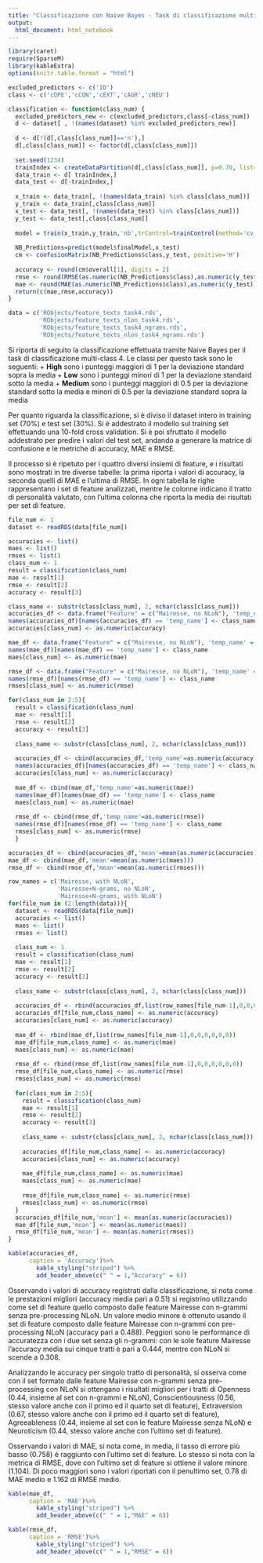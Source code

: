 ```yaml
---
title: "Classificazione con Naive Bayes - Task di classificazione multi-class 4"
output: 
  html_document: html_notebook
---
```

```r
library(caret)
require(SparseM)
library(kableExtra)
options(knitr.table.format = "html") 

excluded_predictors <- c('ID')
class <- c('cOPE','cCON','cEXT','cAGR','cNEU')

classification <- function(class_num) {
  excluded_predictors_new <- c(excluded_predictors,class[-class_num])
  d <- dataset[ , !(names(dataset) %in% excluded_predictors_new)]
    
  d <- d[!(d[,class[class_num]]=='n'),]
  d[,class[class_num]] <- factor(d[,class[class_num]])
  
  set.seed(1234)
  trainIndex <- createDataPartition(d[,class[class_num]], p=0.70, list=FALSE)
  data_train <- d[ trainIndex,]
  data_test <- d[-trainIndex,]
    
  x_train <- data_train[, !(names(data_train) %in% class[class_num])]
  y_train <- data_train[,class[class_num]]
  x_test <- data_test[, !(names(data_test) %in% class[class_num])]
  y_test <- data_test[,class[class_num]]
    
  model = train(x_train,y_train,'nb',trControl=trainControl(method='cv',number=10))
    
  NB_Predictions=predict(model$finalModel,x_test)
  cm <- confusionMatrix(NB_Predictions$class,y_test, positive='H')
  
  accuracy <- round(cm$overall[1], digits = 2)
  rmse <- round(RMSE(as.numeric(NB_Predictions$class),as.numeric(y_test)),2)
  mae <- round(MAE(as.numeric(NB_Predictions$class),as.numeric(y_test)),2)
  return(c(mae,rmse,accuracy))
}	

data = c('RObjects/feature_texts_task4.rds',
         'RObjects/feature_texts_nlon_task4.rds',
         'RObjects/feature_texts_task4_ngrams.rds',
         'RObjects/feature_texts_nlon_task4_ngrams.rds')
```

Si riporta di seguito la classificazione effettuata tramite Naive Bayes per il task di classificazione multi-class 4. Le classi per questo task sono le seguenti:
  + **High** sono i punteggi maggiori di 1 per la deviazione standard sopra la media
  + **Low** sono i punteggi minori di 1 per la deviazione standard sotto la media
  + **Medium** sono i punteggi maggiori di 0.5 per la deviazione standard sotto la media e minori di 0.5 per la deviazione standard sopra la media

Per quanto riguarda la classificazione, si è diviso il dataset intero in training set (70%) e test set (30%). Si è addestrato il modello sul training set effettuando una 10-fold cross validation. Si è poi sfruttato il modello addestrato per predire i valori del test set, andando a generare la matrice di confusione e le metriche di accuracy, MAE e RMSE.

Il processo si è ripetuto per i quattro diversi insiemi di feature, e i risultati sono mostrati in tre diverse tabelle: la prima riporta i valori di accuracy, la seconda quelli di MAE e l'ultima di RMSE. In ogni tabella le righe rappresentano i set di feature analizzati, mentre le colonne indicano il tratto di personalità valutato, con l'ultima colonna che riporta la media dei risultati per set di feature.


```r
file_num <- 1
dataset <- readRDS(data[file_num])

accuracies <- list()
maes <- list()
rmses <- list()
class_num <- 1
result = classification(class_num)
mae <- result[1]
rmse <- result[2]
accuracy <- result[3]

class_name <- substr(class[class_num], 2, nchar(class[class_num]))
accuracies_df <- data.frame("Feature" = c("Mairesse, no NLoN"), 'temp_name' = as.numeric(accuracy), stringsAsFactors = F)
names(accuracies_df)[names(accuracies_df) == 'temp_name'] <- class_name
accuracies[class_num] <- as.numeric(accuracy)

mae_df <- data.frame("Feature" = c("Mairesse, no NLoN"), 'temp_name' = as.numeric(mae), stringsAsFactors = F)
names(mae_df)[names(mae_df) == 'temp_name'] <- class_name
maes[class_num] <- as.numeric(mae)

rmse_df <- data.frame("Feature" = c("Mairesse, no NLoN"), 'temp_name' = as.numeric(rmse), stringsAsFactors = F)
names(rmse_df)[names(rmse_df) == 'temp_name'] <- class_name
rmses[class_num] <- as.numeric(rmse)

for(class_num in 2:5){
  result = classification(class_num)
  mae <- result[1]
  rmse <- result[2]
  accuracy <- result[3]
  
  class_name <- substr(class[class_num], 2, nchar(class[class_num]))
  
  accuracies_df <- cbind(accuracies_df,'temp_name'=as.numeric(accuracy))
  names(accuracies_df)[names(accuracies_df) == 'temp_name'] <- class_name
  accuracies[class_num] <- as.numeric(accuracy)
  
  mae_df <- cbind(mae_df,'temp_name'=as.numeric(mae))
  names(mae_df)[names(mae_df) == 'temp_name'] <- class_name
  maes[class_num] <- as.numeric(mae)
  
  rmse_df <- cbind(rmse_df,'temp_name'=as.numeric(rmse))
  names(rmse_df)[names(rmse_df) == 'temp_name'] <- class_name
  rmses[class_num] <- as.numeric(rmse)
  }

accuracies_df <- cbind(accuracies_df,'mean'=mean(as.numeric(accuracies)))
mae_df <- cbind(mae_df,'mean'=mean(as.numeric(maes)))
rmse_df <- cbind(rmse_df,'mean'=mean(as.numeric(rmses)))

row_names = c('Mairesse, with NLoN',
              'Mairesse+N-grams, no NLoN',
              'Mairesse+N-grams, with NLoN')
for(file_num in (2:length(data))){
  dataset <- readRDS(data[file_num])
  accuracies <- list()
  maes <- list()
  rmses <- list()
  
  class_num <- 1
  result = classification(class_num)
  mae <- result[1]
  rmse <- result[2]
  accuracy <- result[3]
  
  class_name <- substr(class[class_num], 2, nchar(class[class_num]))
  
  accuracies_df <- rbind(accuracies_df,list(row_names[file_num-1],0,0,0,0,0,0))
  accuracies_df[file_num,class_name] <- as.numeric(accuracy)
  accuracies[class_num] <- as.numeric(accuracy)
  
  mae_df <- rbind(mae_df,list(row_names[file_num-1],0,0,0,0,0,0))
  mae_df[file_num,class_name] <- as.numeric(mae)
  maes[class_num] <- as.numeric(mae)
  
  rmse_df <- rbind(rmse_df,list(row_names[file_num-1],0,0,0,0,0,0))
  rmse_df[file_num,class_name] <- as.numeric(rmse)
  rmses[class_num] <- as.numeric(rmse)
  
  for(class_num in 2:5){
    result = classification(class_num)
    mae <- result[1]
    rmse <- result[2]
    accuracy <- result[3]
    
    class_name <- substr(class[class_num], 2, nchar(class[class_num]))
    
    accuracies_df[file_num,class_name] <- as.numeric(accuracy)
    accuracies[class_num] <- as.numeric(accuracy)
    
    mae_df[file_num,class_name] <- as.numeric(mae)
    maes[class_num] <- as.numeric(mae)
    
    rmse_df[file_num,class_name] <- as.numeric(rmse)
    rmses[class_num] <- as.numeric(rmse)
  }
  accuracies_df[file_num,'mean'] <- mean(as.numeric(accuracies))
  mae_df[file_num,'mean'] <- mean(as.numeric(maes))
  rmse_df[file_num,'mean'] <- mean(as.numeric(rmses))
}
```

```r
kable(accuracies_df, 
      caption = 'Accuracy')%>%
        kable_styling("striped") %>%
        add_header_above(c(" " = 1,"Accuracy" = 6))
```

Osservando i valori di accuracy registrati dalla classificazione, si nota come le prestazioni migliori (accuracy media pari a 0.51) si registrino utilizzando come set di feature quello composto dalle feature Mairesse con n-grammi senza pre-processing NLoN. Un valore medio minore è ottenuto usando il set di feature composto dalle feature Mairesse con n-grammi con pre-processing NLoN (accuracy pari a 0.488).  Peggiori sono le performance di accuratezza con i due set senza gli n-grammi: con le sole feature Mairesse l'accuracy media sui cinque tratti è pari a 0.444, mentre con NLoN si scende a 0.308.

Analizzando le accuracy per singolo tratto di personalità, si osserva come con il set formato dalle feature Mairesse con n-grammi senza pre-processing con NLoN si ottengano i risultati migliori per i tratti di Openness (0.44, insieme al set con n-grammi e NLoN), Conscientiousness (0.56, stesso valore anche con il primo ed il quarto set di feature), Extraversion (0.67, stesso valore anche con il primo ed il quarto set di feature), Agreeableness (0.44, insieme al set con le feature Mairesse senza NLoN) e Neuroticism (0.44, stesso valore anche con l'ultimo set di feature). 

Osservando i valori di MAE, si nota come, in media, il tasso di errore più basso (0.758) è raggiunto con l'ultimo set di feature. Lo stesso si nota con la metrica di RMSE, dove con l'ultimo set di feature si ottiene il valore minore (1.104). Di poco maggiori sono i valori riportati con il penultimo set, 0.78 di MAE medio e 1.162 di RMSE medio.

```r
kable(mae_df, 
      caption = 'MAE')%>%
        kable_styling("striped") %>%
        add_header_above(c(" " = 1,"MAE" = 6))
```



```r
kable(rmse_df, 
      caption = 'RMSE')%>%
        kable_styling("striped") %>%
        add_header_above(c(" " = 1,"RMSE" = 6))
```





